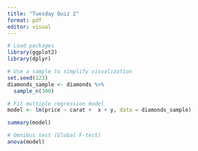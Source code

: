 ```yaml
---
title: "Tuesday Quiz 2"
format: pdf
editor: visual
---
```


```r
# Load packages
library(ggplot2)
library(dplyr)

# Use a sample to simplify visualization
set.seed(123)
diamonds_sample <- diamonds %>%
  sample_n(300) 

# Fit multiple regression model
model <- lm(price ~ carat +  x + y, data = diamonds_sample)
```

\newpage

```r
summary(model)
```

```r
# Omnibus test (Global F-test)
anova(model)
```
